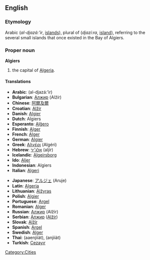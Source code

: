 ==English==
===Etymology===
Arabic {{ARchar|[[الجزائر]]}} (''al-djazá:’ir'', [[islands]]), plural of {{ARchar|[[جزيرة]]}} (''djazí:ra'', [[island]]), referring to the several small islands that once existed in the Bay of Algiers.

===Proper noun===
'''Algiers'''

#the capital of [[Algeria]].

====Translations====
{{top}}
*'''Arabic''': {{ARchar|[[الجزائر]]}} (al-djazá:’ir) {{p}}
*'''Bulgarian''': [[Алжир]] (Alžír) {{m}}
*'''Chinese''': [[阿爾及爾]]
*'''Croatian''': [[Alžir]]
*'''Danish''': [[Algier]]
*'''Dutch''': Algiers
*'''Esperanto''': [[Alĝero]]
*'''Finnish''': [[Alger]]
*'''French''': [[Alger]]
*'''German''': [[Algier]]
*'''Greek''': [[Αλγέρι]] (Algéri)
*'''Hebrew''': [[אלג'יר]] (aljír)
*'''Icelandic''': [[Algeirsborg]]
*'''Ido''': [[Aljer]]
*'''Indonesian''': Algiers
*'''Italian''': [[Algeri]]
{{mid}}
*'''Japanese''': [[アルジェ]] (Aruje)
*'''Latin''': [[Algeria]] {{f}}
*'''Lithuanian''': [[Alžyras]]
*'''Polish''': [[Algier]] {{m}}
*'''Portuguese''': [[Argel]] {{m}}
*'''Romanian''': [[Alger]]
*'''Russian''': [[Алжир]] (Alžír) {{m}}
*'''Serbian''': [[Алжир]] ([[Alžir]]) {{m}}
*'''Slovak''': [[Alžír]] {{m}}
*'''Spanish''': [[Argel]] {{m}}
*'''Swedish''': [[Alger]]
*'''Thai''': {{THchar|[[แอลเจียร์ส]]}} (aaenjiiàt), {{THchar|[[อัลเจียร์ส]]}} (anjiiàt)
*'''Turkish''': [[Cezayır]]
{{bottom}}

[[Category:Cities]]